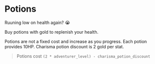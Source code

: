 # Potions

Ruuning low on health again? 😭

Buy potions with gold to replenish your health.

Potions are not a fixed cost and increase as you progress. Each potion provides 10HP. Charisma potion discount is 2 gold per stat.

> Potions cost `(2 * adventurer_level) - charisma_potion_discount`

